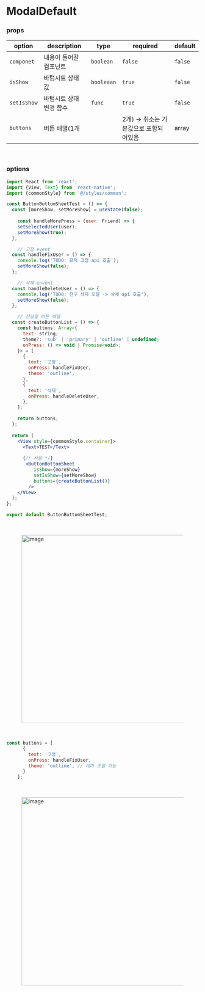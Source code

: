 # ModalDefault

### props
| option | **description** | **type** | **required** | **default** |
| --- | --- | --- | --- | --- |
| `componet` | 내용이 들어갈 컴포넌트 | `boolean` | `false` | `false` |
| `isShow` | 바텀시트 상태 값 | `booleaan` | `true` | `false`  |
| `setIsShow` | 바텀시트 상태 변경 함수 | `func` | `true` | `false` |
| `buttons` | 버튼 배열(1개 || 2개) → 취소는 기본값으로 포함되어있음 | array | true |  |

<br/>

### options

```jsx
import React from 'react';
import {View, Text} from 'react-native';
import {commonStyle} from '@/styles/common';

const ButtonButtomSheetTest = () => {
  const [moreShow, setMoreShow] = useState(false);
	
	const handleMorePress = (user: Friend) => {
    setSelectedUser(user);
    setMoreShow(true);
  };

	// 고정 event
  const handleFixUser = () => {
    console.log('TODO: 유저 고정 api 호출');
    setMoreShow(false);
  };

	// 삭제 envent
  const handleDeleteUser = () => {
    console.log('TODO: 친구 삭제 모달 -> 삭제 api 호출');
    setMoreShow(false);
  };

	// 전달할 버튼 배열
  const createButtonList = () => {
    const buttons: Array<{
      text: string;
      theme?: 'sub' | 'primary' | 'outline' | undefined;
      onPress: () => void | Promise<void>;
    }> = [
      {
        text: '고정',
        onPress: handleFixUser,
        theme: 'outline',
      },
      {
        text: '삭제',
        onPress: handleDeleteUser,
      },
    ];

    return buttons;
  };
  
  return (
    <View style={commonStyle.container}>
      <Text>TEST</Text>
      
      {/* 사용 */}
       <ButtonBottomSheet
          isShow={moreShow}
          setIsShow={setMoreShow}
          buttons={createButtonList()}
        />
    </View>
  );
};

export default ButtonButtomSheetTest;

```

<br/>
<figure><img width="493" alt="image" src="https://github.com/user-attachments/assets/d0aea704-0d6c-4b63-a16b-1c8160bebcae"/></figure>
<br/>

```jsx
const buttons = [
      {
        text: '고정',
        onPress: handleFixUser,
        theme: 'outline', // 테마 조절 가능
      }
    ];

```


<br/>
<figure><img width="493" alt="image" src="https://github.com/user-attachments/assets/4f078c97-f586-4c3f-be7f-561931a86e46"/></figure>
